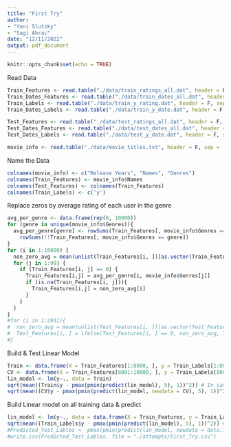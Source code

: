 ```yaml
---
title: "First Try"
author: 
- "Yoni Slutzky"
- "Sagi Ahrac"
date: "12/11/2022"
output: pdf_document
---
```


```r
knitr::opts_chunk$set(echo = TRUE)
```

Read Data
```r
Train_Features <- read.table("./data/train_ratings_all.dat", header = F, sep = "\t")
Train_Dates_Features <- read.table("./data/train_dates_all.dat", header = F, sep = "\t")
Train_Labels <- read.table("./data/train_y_rating.dat", header = F, sep = "\t")
Train_Dates_Labels <- read.table("./data/train_y_date.dat", header = F, sep = "\t")

Test_Features <- read.table("./data/test_ratings_all.dat", header = F, sep = "\t")
Test_Dates_Features <- read.table("./data/test_dates_all.dat", header = F, sep = "\t")
Test_Dates_Labels <- read.table("./data/test_y_date.dat", header = F, sep = "\t")

movie_info <- read.table("./data/movie_titles.txt", header = F, sep = ',')
```

Name the Data
```r
colnames(movie_info) <- c("Release Years", "Names", "Genres")
colnames(Train_Features) <- movie_info$Names
colnames(Test_Features) <- colnames(Train_Features)
colnames(Train_Labels) <- c('y')
```

Replace zeros by average rating of each user in the genre
```r
avg_per_genre <- data.frame(rep(0, 10000))
for (genre in unique(movie_info$Genres)){
  avg_per_genre[genre] <- rowSums(Train_Features[, movie_info$Genres == genre]) / 
    rowSums(!!Train_Features[, movie_info$Genres == genre])
}
for (i in 1:10000) {
  non_zero_avg = mean(unlist(Train_Features[i, ])[as.vector(Train_Features[i, ] != 0)])
  for (j in 1:99) {
    if (Train_Features[i, j] == 0) {
      Train_Features[i,j] = avg_per_genre[i, movie_info$Genres[j]]
      if (is.na(Train_Features[i, j])){
        Train_Features[i,j] = non_zero_avg[i]
      }
    }
  }
}
#for (i in 1:2931){
#  non_zero_avg = mean(unlist(Test_Features[i, ])[as.vector(Test_Features[i, ] != 0)])
#  Test_Features[i, ] = ifelse(Test_Features[i, ] == 0, non_zero_avg, Test_Features[i, ])
#}
```

Build & Test Linear Model
```r
Train <- data.frame(X = Train_Features[1:8000, ], y = Train_Labels[1:8000, ])
CV <- data.frame(X = Train_Features[8001:10000, ], y = Train_Labels[8001:10000, ])
lin_model <- lm(y~., data = Train)
sqrt(mean((Train$y - pmax(pmin(predict(lin_model), 5), 1))^2)) # In sample RMSE
sqrt(mean((CV$y - pmax(pmin(predict(lin_model, newdata = CV), 5), 1))^2))
```

Build Linear model on all training data & predict
```r
lin_model <- lm(y~., data = data.frame(X = Train_Features, y = Train_Labels))
sqrt(mean((Train_Labels$y - pmax(pmin(predict(lin_model), 5), 1))^2)) # In sample RMSE
#Predicted_Test_Lables <- pmax(pmin(predict(lin_model, newdata = data.frame(X = Test_Features)), 5), 1)
#write.csv(Predicted_Test_Lables, file = "./attempts/First_Try.csv")
```

